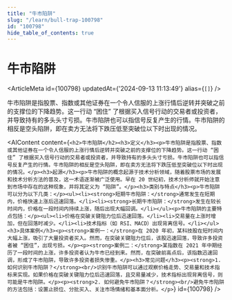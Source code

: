 ```yaml
---
title: "牛市陷阱"
slug: "/learn/bull-trap-100798"
id: "100798"
hide_table_of_contents: true
---
```



# 牛市陷阱

<ArticleMeta id={100798} updatedAt={'2024-09-13 11:13:49'} alias={`[]`} />
<div className='border-solid border-b border-t-0 my-4 border-[var(--ifm-color-gray-300)]' />

牛市陷阱是指股票、指数或其他证券在一个令人信服的上涨行情后逆转并突破之前的支撑位的下降趋势。这一行动 “困住” 了根据买入信号行动的交易者或投资者，并导致持有的多头头寸亏损。牛市陷阱也可以指信号反复产生的行情。牛市陷阱的相反是空头陷阱，即在卖方无法将下跌压低至突破位以下时出现的情况。

<AIContent content={`<h2>牛市陷阱</h2><h3>定义</h3><p>牛市陷阱是指股票、指数或其他证券在一个令人信服的上涨行情后逆转并突破之前的支撑位的下降趋势。这一行动 “困住” 了根据买入信号行动的交易者或投资者，并导致持有的多头头寸亏损。牛市陷阱也可以指信号反复产生的行情。牛市陷阱的相反是空头陷阱，即在卖方无法将下跌压低至突破位以下时出现的情况。</p><h3>起源</h3><p>牛市陷阱的概念起源于技术分析领域，随着股票市场的发展和技术分析方法的普及，这一术语逐渐被广泛使用。早在 20 世纪初，技术分析师就开始注意到市场中存在的这种现象，并将其定义为 “陷阱”。</p><h3>类别与特点</h3><p>牛市陷阱可以分为以下几类：</p><ul><li><strong>短期牛市陷阱：</strong>通常发生在短期内，价格快速上涨后迅速回落。</li><li><strong>长期牛市陷阱：</strong>发生在较长时间内，价格在一段时间内持续上涨，随后出现大幅回调。</li></ul><p>牛市陷阱的主要特点包括：</p><ul><li>价格在突破关键阻力位后迅速回落。</li><li>交易量在上涨时增加，但在回落时减少。</li><li>技术指标（如 RSI、MACD）出现背离信号。</li></ul><h3>具体案例</h3><p><strong>案例一：</strong>在 2020 年初，某科技股在短时间内大幅上涨，吸引了大量投资者买入。然而，在突破关键阻力位后，该股迅速回落，导致许多投资者被 “困住”，出现亏损。</p><p><strong>案例二：</strong>某指数在 2021 年中期经历了一段时间的上涨，许多投资者认为牛市已经到来。然而，在突破前高点后，该指数迅速回调，形成了牛市陷阱，导致许多投资者损失惨重。</p><h3>常见问题</h3><p><strong>1. 如何识别牛市陷阱？</strong><br/>识别牛市陷阱可以通过观察价格走势、交易量和技术指标来实现。如果价格在突破关键阻力位后迅速回落，且交易量减少，技术指标出现背离信号，则可能是牛市陷阱。</p><p><strong>2. 如何避免牛市陷阱？</strong><br/>避免牛市陷阱的方法包括：设置止损位、分批买入、关注市场情绪和基本面分析。</p>`} id={100798} />
